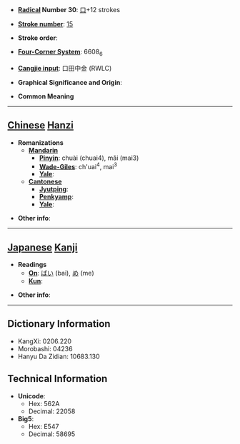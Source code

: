 * '''[[Wiktionary:Chinese radical index| Radical]] Number 30''': [[Wiktionary:Chinese radical index 口|口]]+12 strokes

* '''[[Wiktionary:Chinese total strokes index|Stroke number]]''': [[Wiktionary:Chinese total strokes index 15|15]]

* '''Stroke order''': 

* '''[[Wiktionary:Chinese four corner index|Four-Corner System]]''': 6608<sub>6</sub>

* '''[[Wiktionary:Chinese Cangjie index|Cangjie input]]''': 口田中金 (RWLC)

* '''Graphical Significance and Origin''': 

* '''Common Meaning'''

----

== [[Chinese]] [[Hanzi]] ==

* '''Romanizations'''
** '''[[Mandarin]]'''
*** '''[[Pinyin]]''': chuài (chuai4), mǎi (mai3)
*** '''[[Wade-Giles]]''': ch'uai<sup>4</sup>, mai<sup>3</sup>
*** '''[[Yale]]''': 
** '''[[Cantonese]]'''
*** '''[[Jyutping]]''':
*** '''[[Penkyamp]]''': 
*** '''[[Yale]]''': 

* '''Other info''': 

----

== [[Japanese]] [[Kanji]] ==

* '''Readings'''
** '''[[On]]''': [[ばい]] (bai), [[め]] (me)
** '''[[Kun]]''': 

* '''Other info''':  

----

== Dictionary Information ==

* KangXi: 0206.220
* Morobashi: 04236
* Hanyu Da Zidian: 10683.130

== Technical Information ==

* '''Unicode''':
** Hex: 562A
** Decimal: 22058
* '''Big5''':
** Hex: E547
** Decimal: 58695